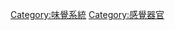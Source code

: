 {{cat main}}
[[Category:味覺系統|Category:味覺系統]]
[[Category:感覺器官|Category:感覺器官]]

{{commons cat|Tongue}}
